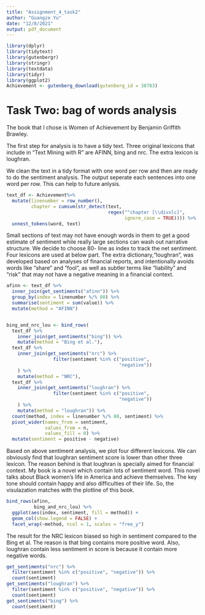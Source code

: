 ```yaml
---
title: "Assignment_4_task2"
author: "Guangze Yu"
date: "12/8/2021"
output: pdf_document
---
```


```r
library(dplyr)
library(tidytext)
library(gutenbergr)
library(stringr)
library(textdata)
library(tidyr)
library(ggplot2)
Achievement <- gutenberg_download(gutenberg_id = 38783)
```

# Task Two: bag of words analysis


The book that I chose is Women of Achievement by Benjamin Griffith Brawley.

The first step for analysis is to have a tidy text. Three original lexicons that include in "Text Mining with R" are AFINN, bing and nrc. The extra lexicon is loughran. 

We clean the text in a tidy format with one word per row and then are ready to do the sentiment analysis. The output seperate each sentences into one word per row. This can help to future anlysis. 

```r
text_df <- Achievement%>%
  mutate(linenumber = row_number(),
         chapter = cumsum(str_detect(text, 
                                     regex("^chapter [\\divxlc]",
                                           ignore_case = TRUE)))) %>% 
  unnest_tokens(word, text)
```


Small sections of text may not have enough words in them to get a good estimate of sentiment while really large sections can wash out narrative structure. We decide to choose 80- line as index to track the net sentiment. Four lexicons are used at below part. The extra dictionary,"loughran", was developed based on analyses of financial reports, and intentionally avoids words like “share” and “fool”, as well as subtler terms like “liability” and “risk” that may not have a negative meaning in a financial context.


```r
afinn <- text_df %>% 
  inner_join(get_sentiments("afinn")) %>% 
  group_by(index = linenumber %/% 80) %>% 
  summarise(sentiment = sum(value)) %>% 
  mutate(method = "AFINN")


bing_and_nrc_lou <- bind_rows(
  text_df %>% 
    inner_join(get_sentiments("bing")) %>%
    mutate(method = "Bing et al."),
  text_df %>% 
    inner_join(get_sentiments("nrc") %>% 
                 filter(sentiment %in% c("positive", 
                                         "negative"))
    ) %>%
    mutate(method = "NRC"),
  text_df %>% 
    inner_join(get_sentiments("loughran") %>% 
                 filter(sentiment %in% c("positive", 
                                         "negative"))
    ) %>%
    mutate(method = "loughran")) %>%
  count(method, index = linenumber %/% 80, sentiment) %>%
  pivot_wider(names_from = sentiment,
              values_from = n,
              values_fill = 0) %>% 
  mutate(sentiment = positive - negative)
```

Based on above sentiment analysis, we plot four different lexicons. We can obviously find that loughran sentiment score is lower than other three lexicon. The reason behind is that loughran is specially aimed for financial context. My book is a novel which contain lots of sentiment word. This novel talks about Black women's life in America and achieve themselves. The key tone should contain happy and also difficulties of their life. So, the visulazation matches with the plotline of this book. 

```r
bind_rows(afinn, 
          bing_and_nrc_lou) %>%
  ggplot(aes(index, sentiment, fill = method)) +
  geom_col(show.legend = FALSE) +
  facet_wrap(~method, ncol = 1, scales = "free_y")
```

The result for the NRC lexicon biased so high in sentiment compared to the Bing et al. The reason is that bing contains more positive word. Also, loughran contain less sentiment in score is because it contain more negative words. 

```r
get_sentiments("nrc") %>% 
  filter(sentiment %in% c("positive", "negative")) %>% 
  count(sentiment)
get_sentiments("loughran") %>% 
  filter(sentiment %in% c("positive", "negative")) %>% 
  count(sentiment)
get_sentiments("bing") %>% 
  count(sentiment)
```
